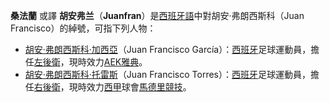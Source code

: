 {{noteta
|1=zh-hans:胡安·弗朗西斯科;zh-hk:桑·法蘭西斯高;zh-tw:胡安·弗朗西斯科;
|2=zh-hans:托雷斯;zh-hk:托利斯;zh-tw:托雷斯;
}}

'''桑法蘭''' 或譯 '''胡安弗兰'''（'''Juanfran'''）是[[西班牙語|西班牙語]]中對胡安·弗朗西斯科（Juan Francisco）的綽號，可指下列人物：

*[[胡安·弗朗西斯科·加西亞|胡安·弗朗西斯科·加西亞]]（Juan Francisco García）：[[西班牙|西班牙]]足球運動員，擔任[[左後衛|左後衛]]，現時效力[[AEK雅典|AEK雅典]]。
*[[胡安·弗朗西斯科·托雷斯|胡安·弗朗西斯科·托雷斯]]（Juan Francisco Torres）：[[西班牙|西班牙]]足球運動員，擔任[[右後衛|右後衛]]，現時效力[[西甲|西甲]]球會[[馬德里競技|馬德里競技]]。

{{disambig|Cat=三字人名消歧義}}